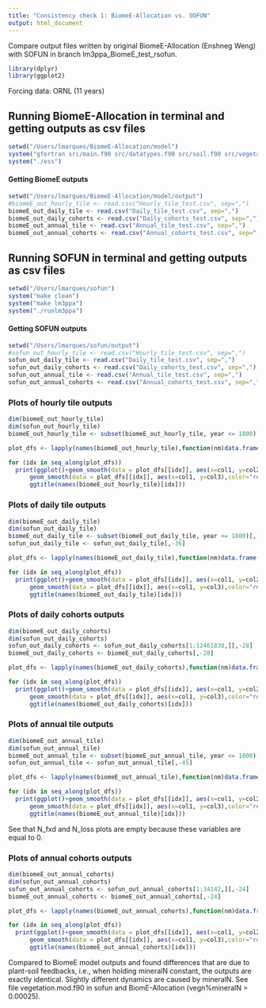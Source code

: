 ```yaml
---
title: "Consistency check 1: BiomeE-Allocation vs. SOFUN"
output: html_document
---
```


Compare output files written by original BiomeE-Allocation (Enshneg Weng) with SOFUN in branch lm3ppa_BiomeE_test_rsofun. 

```r
library(dplyr)
library(ggplot2)

```

Forcing data: ORNL (11 years)

## Running BiomeE-Allocation in terminal and getting outputs as csv files

```r
setwd("/Users/lmarques/BiomeE-Allocation/model")
system("gfortran src/main.f90 src/datatypes.f90 src/soil.f90 src/vegetation.f90 -o ess")
system("./ess")

```

#### Getting BiomeE outputs

```r
setwd("/Users/lmarques/BiomeE-Allocation/model/output")
#biomeE_out_hourly_tile <- read.csv("Hourly_tile_test.csv", sep=",")
biomeE_out_daily_tile <- read.csv("Daily_tile_test.csv", sep=",")
biomeE_out_daily_cohorts <- read.csv("Daily_cohorts_test.csv", sep=",")
biomeE_out_annual_tile <- read.csv("Annual_tile_test.csv", sep=",")
biomeE_out_annual_cohorts <- read.csv("Annual_cohorts_test.csv", sep=",")

```

## Running SOFUN in terminal and getting outputs as csv files

```r
setwd("/Users/lmarques/sofun")
system("make clean")
system("make lm3ppa")
system("./runlm3ppa")

```

#### Getting SOFUN outputs

```r
setwd("/Users/lmarques/sofun/output")
#sofun_out_hourly_tile <- read.csv("Hourly_tile_test.csv", sep=",")
sofun_out_daily_tile <- read.csv("Daily_tile_test.csv", sep=",")
sofun_out_daily_cohorts <- read.csv("Daily_cohorts_test.csv", sep=",")
sofun_out_annual_tile <- read.csv("Annual_tile_test.csv", sep=",")
sofun_out_annual_cohorts <- read.csv("Annual_cohorts_test.csv", sep=",")

```

### Plots of hourly tile outputs

```r
dim(biomeE_out_hourly_tile)
dim(sofun_out_hourly_tile)
biomeE_out_hourly_tile <- subset(biomeE_out_hourly_tile, year <= 1800)

plot_dfs <- lapply(names(biomeE_out_hourly_tile),function(nm)data.frame(col1 = biomeE_out_hourly_tile[,1],col2 = biomeE_out_hourly_tile[,nm], col3 = sofun_out_hourly_tile[,nm]))

for (idx in seq_along(plot_dfs))
  print(ggplot()+geom_smooth(data = plot_dfs[[idx]], aes(x=col1, y=col2),color="blue") +
      geom_smooth(data = plot_dfs[[idx]], aes(x=col1, y=col3),color="red")+
      ggtitle(names(biomeE_out_hourly_tile)[idx]))
```

### Plots of daily tile outputs

```r
dim(biomeE_out_daily_tile)
dim(sofun_out_daily_tile)
biomeE_out_daily_tile <- subset(biomeE_out_daily_tile, year <= 1800)[,-36]
sofun_out_daily_tile <- sofun_out_daily_tile[,-36]

plot_dfs <- lapply(names(biomeE_out_daily_tile),function(nm)data.frame(col1 = biomeE_out_daily_tile[,1],col2 = biomeE_out_daily_tile[,nm], col3 = sofun_out_daily_tile[,nm]))

for (idx in seq_along(plot_dfs))
  print(ggplot()+geom_smooth(data = plot_dfs[[idx]], aes(x=col1, y=col2),color="blue") +
      geom_smooth(data = plot_dfs[[idx]], aes(x=col1, y=col3),color="red")+
      ggtitle(names(biomeE_out_daily_tile)[idx]))
```

### Plots of daily cohorts outputs

```r
dim(biomeE_out_daily_cohorts)
dim(sofun_out_daily_cohorts)
sofun_out_daily_cohorts <- sofun_out_daily_cohorts[1:12461830,][,-28]
biomeE_out_daily_cohorts <- biomeE_out_daily_cohorts[,-28]

plot_dfs <- lapply(names(biomeE_out_daily_cohorts),function(nm)data.frame(col1 = biomeE_out_daily_cohorts[,1],col2 = biomeE_out_daily_cohorts[,nm], col3 = sofun_out_daily_cohorts[,nm]))

for (idx in seq_along(plot_dfs))
  print(ggplot()+geom_smooth(data = plot_dfs[[idx]], aes(x=col1, y=col2),color="blue") +
      geom_smooth(data = plot_dfs[[idx]], aes(x=col1, y=col3),color="red")+
      ggtitle(names(biomeE_out_daily_cohorts)[idx]))
```

### Plots of annual tile outputs

```r
dim(biomeE_out_annual_tile)
dim(sofun_out_annual_tile)
biomeE_out_annual_tile <- subset(biomeE_out_annual_tile, year <= 1800)[,-45]
sofun_out_annual_tile <- sofun_out_annual_tile[,-45]

plot_dfs <- lapply(names(biomeE_out_annual_tile),function(nm)data.frame(col1 = biomeE_out_annual_tile[,1],col2 = biomeE_out_annual_tile[,nm], col3 = sofun_out_annual_tile[,nm]))

for (idx in seq_along(plot_dfs))
  print(ggplot()+geom_smooth(data = plot_dfs[[idx]], aes(x=col1, y=col2),color="blue") +
      geom_smooth(data = plot_dfs[[idx]], aes(x=col1, y=col3),color="red")+
      ggtitle(names(biomeE_out_annual_tile)[idx]))

```

See that N_fxd and N_loss plots are empty because these variables are equal to 0.

### Plots of annual cohorts outputs

```r
dim(biomeE_out_annual_cohorts)
dim(sofun_out_annual_cohorts)
sofun_out_annual_cohorts <- sofun_out_annual_cohorts[1:34142,][,-24]
biomeE_out_annual_cohorts <- biomeE_out_annual_cohorts[,-24]

plot_dfs <- lapply(names(biomeE_out_annual_cohorts),function(nm)data.frame(col1 = biomeE_out_annual_cohorts[,1],col2 = biomeE_out_annual_cohorts[,nm], col3 = sofun_out_annual_cohorts[,nm]))

for (idx in seq_along(plot_dfs))
  print(ggplot()+geom_smooth(data = plot_dfs[[idx]], aes(x=col1, y=col2),color="blue") +
      geom_smooth(data = plot_dfs[[idx]], aes(x=col1, y=col3),color="red")+
      ggtitle(names(biomeE_out_annual_cohorts)[idx]))

```


Compared to BiomeE model outputs and found differences that are due to plant-soil feedbacks, i.e., when holding mineralN constant, the outputs are exactly identical. Slightly different dynamics are caused by mineralN. See file vegetation.mod.f90 in sofun and BiomE-Allocation (vegn%mineralN = 0.00025).





